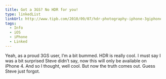 ```yaml
---
title: Got a 3GS? No HDR for you!
type: linkedList
linkUrl: http://www.tipb.com/2010/09/07/hdr-photography-iphone-3giphone-3gs
tags:
  - Info
  - iOS
  - iPhone
  - Linked
---
```


Yeah, as a proud 3GS user, I’m a bit bummed. HDR is really cool. I must say I was a bit surprised Steve didn’t say, now this will only be available on iPhone 4. And so I thought, well cool. But now the truth comes out. Guess Steve just forgot.
